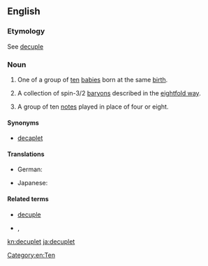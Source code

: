 ==English==

===Etymology===
See [[decuple]]

===Noun===
{{en-noun}}

# One of a group of [[ten]] [[baby|babies]] born at the same [[birth]].
# {{context|physics|lang=en}} A collection of spin-3/2 [[baryon]]s described in the [[eightfold way]].
# {{context|music|lang=en}} A group of ten [[note]]s played in place of four or eight.

====Synonyms====
* [[decaplet]]

====Translations====
{{trans-top|one of ten babies born at the same birth}}
* German: {{t|de|Zehnling|m}}
{{trans-mid}}
* Japanese: {{t+|ja|十つ子|tr=totsugo|sc=Jpan}}
{{trans-bottom}}

====Related terms====
* [[decuple]]
* {{context|set of 10 items}} {{l|en|decimate}}, {{l|en|decimal}}

[[Category:en:Ten]]

[[kn:decuplet]]
[[ja:decuplet]]